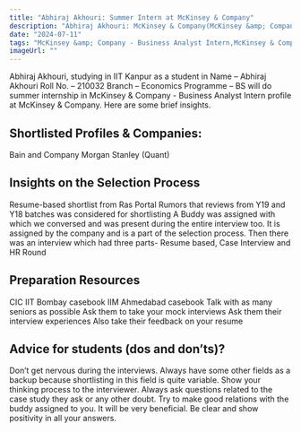 ```yaml
---
title: "Abhiraj Akhouri: Summer Intern at McKinsey & Company"
description: "Abhiraj Akhouri: McKinsey & Company(McKinsey &amp; Company - Business Analyst Intern)"
date: "2024-07-11"
tags: "McKinsey &amp; Company - Business Analyst Intern,McKinsey & Company,Internship"
imageUrl: ""
---
```


Abhiraj Akhouri, studying in IIT Kanpur as a  student in Name – Abhiraj Akhouri Roll No. – 210032 Branch – Economics Programme – BS will do
 summer internship in McKinsey &amp; Company - Business Analyst Intern profile at McKinsey & Company. Here are some brief
insights.

## Shortlisted Profiles & Companies:
Bain and Company Morgan Stanley (Quant)

## Insights on the Selection Process
Resume-based shortlist from Ras Portal Rumors that reviews from Y19 and Y18 batches was considered for shortlisting A Buddy was assigned with which we conversed and was present during the entire interview too. It is assigned by the company and is a part of the selection process. Then there was an interview which had three parts- Resume based, Case Interview and HR Round

##  Preparation Resources
CIC IIT Bombay casebook IIM Ahmedabad casebook Talk with as many seniors as possible Ask them to take your mock interviews Ask them their interview experiences Also take their feedback on your resume

## Advice for students (dos and don’ts)? 
Don’t get nervous during the interviews. Always have some other fields as a backup because shortlisting in this field is quite variable. Show your thinking process to the interviewer. Always ask questions related to the case study they ask or any other doubt. Try to make good relations with the buddy assigned to you. It will be very beneficial. Be clear and show positivity in all your answers.

